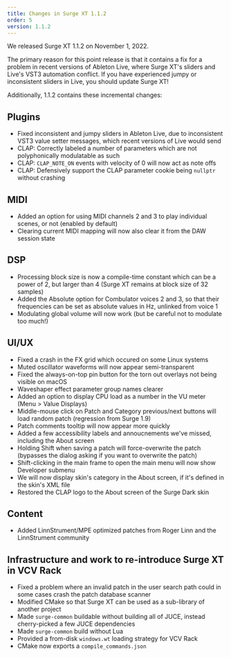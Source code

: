 ```yaml
---
title: Changes in Surge XT 1.1.2
order: 5
version: 1.1.2
---
```


We released Surge XT 1.1.2 on November 1, 2022.

The primary reason for this point release is that it contains a fix for a problem in recent versions of Ableton Live, where Surge XT's sliders
and Live's VST3 automation conflict. If you have experienced jumpy or inconsistent sliders in Live, you should update Surge XT!

Additionally, 1.1.2 contains these incremental changes:

## Plugins

-   Fixed inconsistent and jumpy sliders in Ableton Live, due to inconsistent VST3 value setter messages, which recent versions of Live would send
-   CLAP: Correctly labeled a number of parameters which are not polyphonically modulatable as such
-   CLAP: `CLAP_NOTE_ON` events with velocity of 0 will now act as note offs
-   CLAP: Defensively support the CLAP parameter cookie being `nullptr` without crashing

## MIDI

-   Added an option for using MIDI channels 2 and 3 to play individual scenes, or not (enabled by default)
-   Clearing current MIDI mapping will now also clear it from the DAW session state

## DSP

-   Processing block size is now a compile-time constant which can be a power of 2, but larger than 4 (Surge XT remains at block size of 32 samples)
-   Added the Absolute option for Combulator voices 2 and 3, so that their frequencies can be set as absolute values in Hz, unlinked from voice 1
-   Modulating global volume will now work (but be careful not to modulate too much!)

## UI/UX

-   Fixed a crash in the FX grid which occured on some Linux systems
-   Muted oscillator waveforms will now appear semi-transparent
-   Fixed the always-on-top pin button for the torn out overlays not being visible on macOS
-   Waveshaper effect parameter group names clearer
-   Added an option to display CPU load as a number in the VU meter (Menu > Value Displays)
-   Middle-mouse click on Patch and Category previous/next buttons will load random patch (regression from Surge 1.9)
-   Patch comments tooltip will now appear more quickly
-   Added a few accessibility labels and annoucnements we've missed, including the About screen
-   Holding Shift when saving a patch will force-overwrite the patch (bypasses the dialog asking if you want to overwrite the patch)
-   Shift-clicking in the main frame to open the main menu will now show Developer submenu
-   We will now display skin's category in the About screen, if it's defined in the skin's XML file
-   Restored the CLAP logo to the About screen of the Surge Dark skin

## Content

-   Added LinnStrument/MPE optimized patches from Roger Linn and the LinnStrument community

## Infrastructure and work to re-introduce Surge XT in VCV Rack

-   Fixed a problem where an invalid patch in the user search path could in some cases crash the patch database scanner
-   Modified CMake so that Surge XT can be used as a sub-library of another project
-   Made `surge-common` buildable without building all of JUCE, instead cherry-picked a few JUCE dependencies
-   Made `surge-common` build without Lua
-   Provided a from-disk `windows.wt` loading strategy for VCV Rack
-   CMake now exports a `compile_commands.json`
